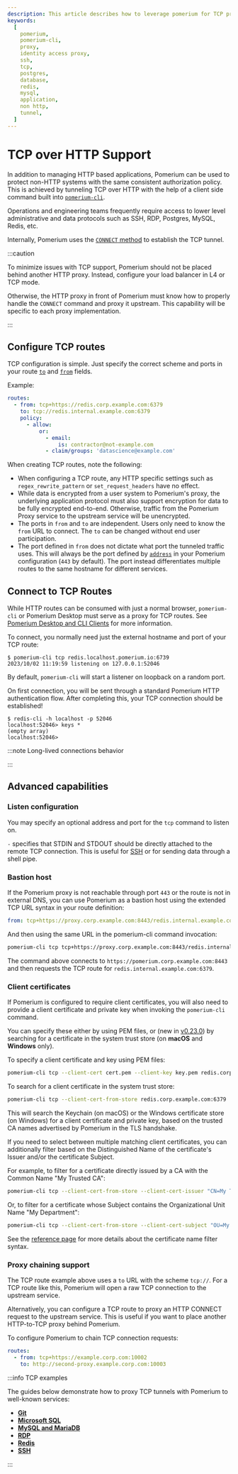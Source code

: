 ```yaml
---
description: This article describes how to leverage pomerium for TCP proxying.
keywords:
  [
    pomerium,
    pomerium-cli,
    proxy,
    identity access proxy,
    ssh,
    tcp,
    postgres,
    database,
    redis,
    mysql,
    application,
    non http,
    tunnel,
  ]
---
```



# TCP over HTTP Support

In addition to managing HTTP based applications, Pomerium can be used to protect non-HTTP systems with the same consistent authorization policy. This is achieved by tunneling TCP over HTTP with the help of a client side command built into [`pomerium-cli`](/docs/clients/pomerium-cli).

Operations and engineering teams frequently require access to lower level administrative and data protocols such as SSH, RDP, Postgres, MySQL, Redis, etc.

Internally, Pomerium uses the [`CONNECT` method](https://developer.mozilla.org/en-US/docs/Web/HTTP/Methods/CONNECT) to establish the TCP tunnel.

:::caution

To minimize issues with TCP support, Pomerium should not be placed behind another HTTP proxy. Instead, configure your load balancer in L4 or TCP mode.

Otherwise, the HTTP proxy in front of Pomerium must know how to properly handle the `CONNECT` command and proxy it upstream. This capability will be specific to each proxy implementation.

:::

## Configure TCP routes

TCP configuration is simple. Just specify the correct scheme and ports in your route [`to`](/docs/reference/routes/to) and [`from`](/docs/reference/routes/from) fields.

Example:

```yaml
routes:
  - from: tcp+https://redis.corp.example.com:6379
    to: tcp://redis.internal.example.com:6379
    policy:
      - allow:
          or:
            - email:
                is: contractor@not-example.com
            - claim/groups: 'datascience@example.com'
```

When creating TCP routes, note the following:

- When configuring a TCP route, any HTTP specific settings such as `regex_rewrite_pattern` or `set_request_headers` have no effect.
- While data is encrypted from a user system to Pomerium's proxy, the underlying application protocol must also support encryption for data to be fully encrypted end-to-end. Otherwise, traffic from the Pomerium Proxy service to the upstream service will be unencrypted.
- The ports in `from` and `to` are independent. Users only need to know the `from` URL to connect. The `to` can be changed without end user participation.
- The port defined in `from` does not dictate what port the tunneled traffic uses. This will always be the port defined by [`address`](/docs/reference/address) in your Pomerium configuration (`443` by default). The port instead differentiates multiple routes to the same hostname for different services.

## Connect to TCP Routes

While HTTP routes can be consumed with just a normal browser, `pomerium-cli` or Pomerium Desktop must serve as a proxy for TCP routes. See [Pomerium Desktop and CLI Clients](tcp/client) for more information.

To connect, you normally need just the external hostname and port of your TCP route:

```shell-session
$ pomerium-cli tcp redis.localhost.pomerium.io:6739
2023/10/02 11:19:59 listening on 127.0.0.1:52046
```

By default, `pomerium-cli` will start a listener on loopback on a random port.

On first connection, you will be sent through a standard Pomerium HTTP authentication flow. After completing this, your TCP connection should be established!

```shell-session
$ redis-cli -h localhost -p 52046
localhost:52046> keys *
(empty array)
localhost:52046>
```

:::note Long-lived connections behavior

<LongLivedConnections />

:::

## Advanced capabilities

### Listen configuration

You may specify an optional address and port for the `tcp` command to listen on.

`-` specifies that STDIN and STDOUT should be directly attached to the remote TCP connection. This is useful for [SSH](tcp/examples/ssh#tunnel-and-connect-simultaneously) or for sending data through a shell pipe.

### Bastion host

If the Pomerium proxy is not reachable through port `443` or the route is not in external DNS, you can use Pomerium as a bastion host using the extended TCP URL syntax in your route definition:

```yaml
from: tcp+https://proxy.corp.example.com:8443/redis.internal.example.com:6379
```

And then using the same URL in the pomerium-cli command invocation:

```bash
pomerium-cli tcp tcp+https://proxy.corp.example.com:8443/redis.internal.example.com:6379
```

The command above connects to `https://pomerium.corp.example.com:8443` and then requests the TCP route for `redis.internal.example.com:6379`.

### Client certificates

If Pomerium is configured to require client certificates, you will also need to provide a client certificate and private key when invoking the `pomerium-cli` command.

You can specify these either by using PEM files, or (new in [v0.23.0](https://github.com/pomerium/cli/releases/tag/v0.23.0)) by searching for a certificate in the system trust store (on **macOS** and **Windows** only).

To specify a client certificate and key using PEM files:

```bash
pomerium-cli tcp --client-cert cert.pem --client-key key.pem redis.corp.example.com:6379
```

To search for a client certificate in the system trust store:

```bash
pomerium-cli tcp --client-cert-from-store redis.corp.example.com:6379
```

This will search the Keychain (on macOS) or the Windows certificate store (on Windows) for a client certificate and private key, based on the trusted CA names advertised by Pomerium in the TLS handshake.

If you need to select between multiple matching client certificates, you can additionally filter based on the Distinguished Name of the certificate's Issuer and/or the certificate Subject.

For example, to filter for a certificate directly issued by a CA with the Common Name "My Trusted CA":

```bash
pomerium-cli tcp --client-cert-from-store --client-cert-issuer "CN=My Trusted CA" redis.corp.example.com:6379
```

Or, to filter for a certificate whose Subject contains the Organizational Unit Name "My Department":

```bash
pomerium-cli tcp --client-cert-from-store --client-cert-subject "OU=My Department" redis.corp.example.com:6379
```

See the [reference page](/docs/capabilities/tcp/reference#certificate-name-filters) for more details about the certificate name filter syntax.

### Proxy chaining support

The TCP route example above uses a `to` URL with the scheme `tcp://`. For a TCP route like this, Pomerium will open a raw TCP connection to the upstream service.

Alternatively, you can configure a TCP route to proxy an HTTP CONNECT request to the upstream service. This is useful if you want to place another HTTP-to-TCP proxy behind Pomerium.

To configure Pomerium to chain TCP connection requests:

```yaml
routes:
  - from: tcp+https://example.corp.com:10002
    to: http://second-proxy.example.corp.com:10003
```

:::info TCP examples

The guides below demonstrate how to proxy TCP tunnels with Pomerium to well-known services:

- [**Git**](tcp/examples/git)
- [**Microsoft SQL**](tcp/examples/ms-sql)
- [**MySQL and MariaDB**](tcp/examples/mysql)
- [**RDP**](tcp/examples/rdp)
- [**Redis**](tcp/examples/redis)
- [**SSH**](tcp/examples/ssh)

:::
